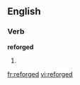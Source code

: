 ==English==

===Verb===
'''reforged'''

# {{present participle of|[[reforge]]}}

[[fr:reforged]]
[[vi:reforged]]